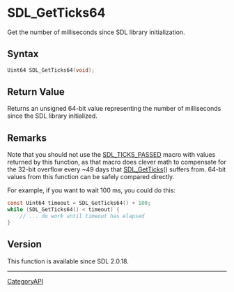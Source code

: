 = SDL_GetTicks64 =

Get the number of milliseconds since SDL library initialization.

== Syntax ==

<syntaxhighlight lang='c'>
Uint64 SDL_GetTicks64(void);
</syntaxhighlight>

== Return Value ==

Returns an unsigned 64-bit value representing the number of milliseconds
since the SDL library initialized.

== Remarks ==

Note that you should not use the [[SDL_TICKS_PASSED]] macro with values
returned by this function, as that macro does clever math to compensate for
the 32-bit overflow every ~49 days that [[SDL_GetTicks]]() suffers from.
64-bit values from this function can be safely compared directly.

For example, if you want to wait 100 ms, you could do this:

<syntaxhighlight lang='c'>
const Uint64 timeout = SDL_GetTicks64() + 100;
while (SDL_GetTicks64() < timeout) {
    // ... do work until timeout has elapsed
}
</syntaxhighlight>

== Version ==

This function is available since SDL 2.0.18.

----
[[CategoryAPI]]


